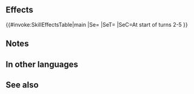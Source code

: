 {{Captain Skill
|name=Flyting Talent
|effect=At start of turns 2 through 5, grants 【Rally Spectrum】to captain for 1 turn.<br><br>【Rally Spectrum】<br>Grants Atk/Spd/Def/Res+5 to unit during combat and if unit's attack can trigger unit's Special, grants Special cooldown count-X to unit before unit's first attack during combat (X = 1 if unit can trigger the "unit attacks twice" effect or if unit's maximum Special cooldown count is reduced (Special trigger is accelerated); otherwise, X = 2). (That turn only.)
|statModifiers=
|properties=
}}
==Effects==
{{#invoke:SkillEffectsTable|main
|Se={{SEt|Rally Spectrum}}
|SeT={{Tgt|Captain}}
|SeC=At start of turns 2-5
}}
==Notes==
{{Rally Spectrum}}
==In other languages==
{{OtherLanguages
|japanese=
|german=
|spanishEU=
|spanishLA=
|french=
|italian=
|chineseTW=
|portuguese=
}}
==See also==
{{See also skills|cond=Description LIKE '%【Rally Spectrum】%' AND Exclusive='1'}}
{{Captain Skills Navbox}}